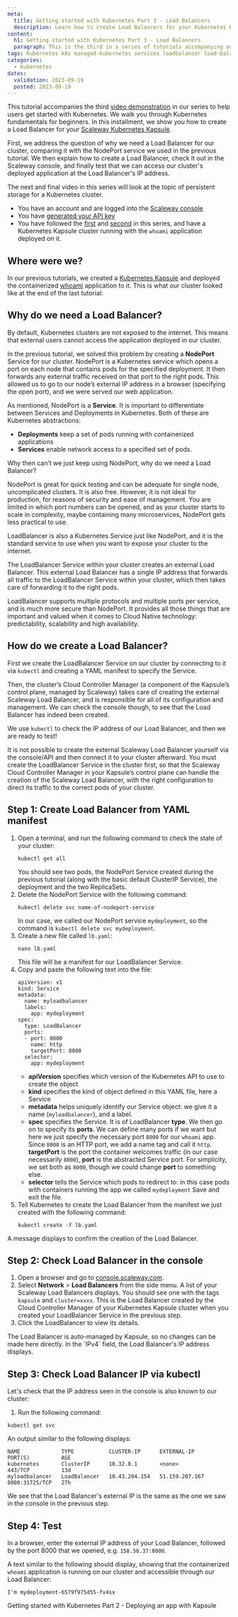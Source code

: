 ```yaml
---
meta:
  title: Getting started with Kubernetes Part 3 - Load Balancers
  description: Learn how to create Load Balancers for your Kubernetes Kapsule cluster in Part 3 of our series. Understand why Load Balancers are crucial and follow the step-by-step guide to set one up.
content:
  h1: Getting started with Kubernetes Part 3 - Load Balancers
  paragraph: This is the third in a series of tutorials accompanying our video demonstrations on getting started with Kubernetes. Part 3 explains why you should create a Load Balancer for your Kapsule cluster, and walks you through how to achieve this.
tags: Kubernetes k8s managed-kubernetes services loadbalancer load-balancer kapsule kubectl nodeport
categories:
  - kubernetes
dates:
  validation: 2023-09-19
  posted: 2023-09-19
---
```


This tutorial accompanies the third [video demonstration](https://www.youtube.com/watch?v=W3gPUQ_ELEo) in our series to help users get started with Kubernetes. We walk you through Kubernetes fundamentals for beginners. In this installment, we show you how to create a Load Balancer for your [Scaleway Kubernetes Kapsule](https://www.scaleway.com/en/kubernetes-kapsule/).  

First, we address the question of why we need a Load Balancer for our cluster, comparing it with the NodePort service we used in the previous tutorial. We then explain how to create a Load Balancer, check it out in the Scaleway console, and finally test that we can access our cluster's deployed application at the Load Balancer's IP address. 

The next and final video in this series will look at the topic of persistent storage for a Kubernetes cluster.

<Macro id="iam-requirements" />
 
<Message type="requirement">

  - You have an account and are logged into the [Scaleway console](https://console.scaleway.com)
  - You have [generated your API key](/identity-and-access-management/iam/how-to/create-api-keys/)
  - You have followed the [first](/tutorials/get-started-containers-docker/) and [second](/tutorials/get-started-deploy-kapsule/) in this series, and have a Kubernetes Kapsule cluster running with the `whoami` application deployed on it.

</Message>

## Where were we?

In our previous tutorials, we created a [Kubernetes Kapsule](https://www.scaleway.com/en/kubernetes-kapsule/) and deployed the containerized [whoami](https://github.com/jwilder/whoami) application to it. This is what our cluster looked like at the end of the last tutorial:

<Lightbox src="scaleway-cluster.webp" alt="" />

## Why do we need a Load Balancer?

By default, Kubernetes clusters are not exposed to the internet. This means that external users cannot access the application deployed in our cluster.

In the previous tutorial, we solved this problem by creating a **NodePort** Service for our cluster. NodePort is a Kubernetes service which opens a port on each node that contains pods for the specified deployment. It then forwards any external traffic received on that port to the right pods. This allowed us to go to our node’s external IP address in a browser (specifying the open port), and we were served our web application.

<Lightbox src="scaleway-nodeport.webp" alt="" />

As mentioned, NodePort is a **Service**. It is important to differentiate between Services and Deployments in Kubernetes. Both of these are Kubernetes abstractions:

- **Deployments** keep a set of pods running with containerized applications
- **Services** enable network access to a specified set of pods.

Why then can’t we just keep using NodePort, why do we need a Load Balancer? 

NodePort is great for quick testing and can be adequate for single node, uncomplicated clusters. It is also free. However, it is not ideal for production, for reasons of security and ease of management. You are limited in which port numbers can be opened, and as your cluster starts to scale in complexity, maybe containing many microservices, NodePort gets less practical to use.

LoadBalancer is also a Kubernetes Service just like NodePort, and it is the standard service to use when you want to expose your cluster to the internet.

The LoadBalancer Service within your cluster creates an external Load Balancer. This external Load Balancer has a single IP address that forwards all traffic to the LoadBalancer Service within your cluster, which then takes care of forwarding it to the right pods.

<Lightbox src="scaleway-loadbalancer-service.webp" alt="" />

LoadBalancer supports multiple protocols and multiple ports per service, and is much more secure than NodePort. It provides all those things that are important and valued when it comes to Cloud Native technology: predictability, scalability and high availability.

## How do we create a Load Balancer?

First we create the LoadBalancer Service on our cluster by connecting to it via `kubectl` and creating a YAML manifest to specify the Service.

Then, the cluster’s Cloud Controller Manager (a component of the Kapsule’s control plane, managed by Scaleway) takes care of creating the external Scaleway Load Balancer, and is responsible for all of its configuration and management. We can check the console though, to see that the Load Balancer has indeed been created.

We use `kubectl` to check the IP address of our Load Balancer, and then we are ready to test!

<Message type="note">

It is not possible to create the external Scaleway Load Balancer yourself via the console/API and then connect it to your cluster afterward. You must create the LoadBalancer Service in the cluster first, so that the Scaleway Cloud Controller Manager in your Kapsule’s control plane can handle the creation of the Scaleway Load Balancer, with the right configuration to direct its traffic to the correct pods of your cluster.

</Message>

## Step 1: Create Load Balancer from YAML manifest

1. Open a terminal, and run the following command to check the state of your cluster:
    ```
    kubectl get all
    ```
    You should see two pods, the NodePort Service created during the previous tutorial (along with the basic default ClusterIP Service), the deployment and the two ReplicaSets.
2. Delete the NodePort Service with the following command:
    ```
    kubectl delete svc name-of-nodeport-service
    ```
    In our case, we called our NodePort service `mydeployment`, so the command is `kubectl delete svc mydeployment`.
3. Create a new file called `lb.yaml`:
    ```
    nano lb.yaml
    ```
    This file will be a manifest for our LoadBalancer Service.
4. Copy and paste the following text into the file:
    ```
    apiVersion: v1
    kind: Service
    metadata:
      name: myloadbalancer
      labels:
        app: mydeployment
    spec:
      type: LoadBalancer
      ports:
      - port: 8000
        name: http
        targetPort: 8000
      selector:
        app: mydeployment
    ```
    - **apiVersion** specifies which version of the Kubernetes API to use to create the object
    - **kind** specifies the kind of object defined in this YAML file, here a Service
    - **metadata** helps uniquely identify our Service object: we give it a name (`myloadbalancer`), and a label.
    - **spec** specifies the Service. It is of LoadBalancer **type**. We then go on to specify its **ports**. We can define many ports if we want but here we just specify the necessary port `8000` for our `whoami` app. Since `8000` is an HTTP port, we add a name tag and call it `http`. **targetPort** is the port the container welcomes traffic (in our case necessarily `8000`), **port** is the abstracted Service port. For simplicity, we set both as `8000`, though we could change **port** to something else.
    - **selector** tells the Service which pods to redirect to: in this case pods with containers running the app we called `mydeployment`
  Save and exit the file.
5. Tell Kubernetes to create the Load Balancer from the manifest we just created with the following command:
    ```
    kubectl create -f lb.yaml
    ```

  A message displays to confirm the creation of the Load Balancer.

## Step 2: Check Load Balancer in the console

1. Open a browser and go to [console.scaleway.com](http://console.scaleway.com).
2. Select **Network** > **Load Balancers** from the side menu.
  A list of your Scaleway Load Balancers displays. You should see one with the tags `kapsule` and `cluster=xxxx`. This is the Load Balancer created by the Cloud Controller Manager of your Kubernetes Kapsule cluster when you created your LoadBalancer Service in the previous step.
3. Click the LoadBalancer to view its details.
  <Lightbox src="scaleway-load-balancer.webp" alt="" />
  The Load Balancer is auto-managed by Kapsule, so no changes can be made here directly.
  In the `IPv4` field, the Load Balancer's IP address displays.

## Step 3: Check Load Balancer IP via kubectl

Let's check that the IP address seen in the console is also known to our cluster:

1. Run the following command:
  ```
  kubectl get svc
  ```
  An output similar to the following displays:
  ```
  NAME             TYPE           CLUSTER-IP      EXTERNAL-IP      PORT(S)          AGE
  kubernetes       ClusterIP      10.32.0.1       <none>           443/TCP          13d
  myloadbalancer   LoadBalancer   10.43.204.154   51.159.207.167   8000:31725/TCP   27h
  ```
  We see that the Load Balancer's external IP is the same as the one we saw in the console in the previous step.

## Step 4: Test

  In a browser, enter the external IP address of your Load Balancer, followed by the port 8000 that we opened, e.g. `158.58.37:8000`.

  A text similar to the following should display, showing that the containerized `whoami` application is running on our cluster and accessible through our Load Balancer:
  ```
  I'm mydeployment-6579f975d55-fv4sx
  ```

<Navigation title="See also">
  <PreviousButton to="/tutorials/get-started-deploy-kapsule/">Getting started with Kubernetes Part 2 - Deploying an app with Kapsule</PreviousButton>
</Navigation>